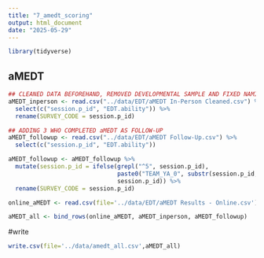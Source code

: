```yaml
---
title: "7_amedt_scoring"
output: html_document
date: "2025-05-29"
---
```


```r
library(tidyverse)
```

## aMEDT
```r
## CLEANED DATA BEFOREHAND, REMOVED DEVELOPMENTAL SAMPLE AND FIXED NAMING OF IDS TO MATCH GRANULARITY TASK
aMEDT_inperson <- read.csv("../data/EDT/aMEDT In-Person Cleaned.csv") %>%
  select(c("session.p_id", "EDT.ability")) %>%
  rename(SURVEY_CODE = session.p_id)

## ADDING 3 WHO COMPLETED aMEDT AS FOLLOW-UP
aMEDT_followup <- read.csv("../data/EDT/aMEDT Follow-Up.csv") %>%
  select(c("session.p_id", "EDT.ability"))

aMEDT_followup <- aMEDT_followup %>%
  mutate(session.p_id = ifelse(grepl("^5", session.p_id), 
                               paste0("TEAM_YA_0", substr(session.p_id, 2, nchar(session.p_id))), 
                               session.p_id)) %>%
  rename(SURVEY_CODE = session.p_id)

online_aMEDT <- read.csv(file='../data/EDT/aMEDT Results - Online.csv')

aMEDT_all <- bind_rows(online_aMEDT, aMEDT_inperson, aMEDT_followup)
```

#write
```r
write.csv(file='../data/amedt_all.csv',aMEDT_all)
```